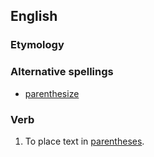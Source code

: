 ==English==

===Etymology===
{{suffix|parenthesis|ise}}

===Alternative spellings===
* [[parenthesize]] {{i|US}}

===Verb===
{{en-verb|parenthesis|ing}}

# To place text in [[parentheses]].

{{parenthesisze-translations}}